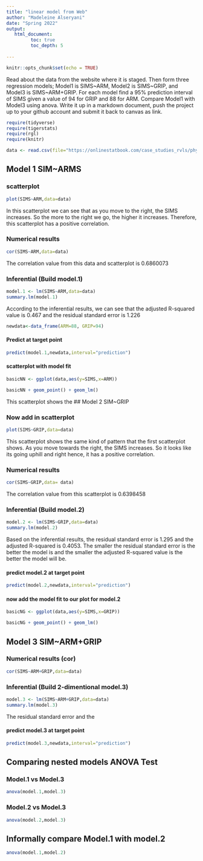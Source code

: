 ```yaml
---
title: "linear model from Web"
author: "Madeleine Alseryani"
date: "Spring 2022"
output:
   html_document:
         toc: true
         toc_depth: 5
        
---
```


```r
knitr::opts_chunk$set(echo = TRUE)
```

Read about the data from the website where it is staged.  Then form three regression models; Model1 is SIMS~ARM, Model2 is SIMS~GRIP, and Model3 is SIMS~ARM+GRIP. For each model find a 95% prediction interval of SIMS given a value of 94  for GRIP and 88 for ARM. Compare Model1 with Model3 using anova. Write it up in a markdown document, push the project up to your github account and submit it back to canvas as link. 

 


```r
require(tidyverse)
require(tigerstats)
require(rgl)
require(knitr)

```

```r
data <- read.csv(file="https://onlinestatbook.com/case_studies_rvls/physical_strength/data.txt",sep="",header=TRUE)  

```

## Model 1 SIM~ARMS

### scatterplot

```r
plot(SIMS~ARM,data=data)
```

In this scatterplot we can see that as you move to the right, the SIMS increases. So the more to the right we go, the higher it increases. Therefore, this scatterplot has a positive correlation.

### Numerical results

```r
cor(SIMS~ARM,data=data)
```

The correlation value from this data and scatterplot is 0.6860073

### Inferential  (Build model.1)

```r
model.1 <- lm(SIMS~ARM,data=data)
summary.lm(model.1)
```
According to the inferential results, we can see that the adjusted R-squared value is 0.467 and the residual standard error is 1.226


```r
newdata<-data_frame(ARM=88, GRIP=94)
```



#### Predict at target point


```r
predict(model.1,newdata,interval="prediction")
```


#### scatterplot with model fit
  
```r
basicNN <- ggplot(data,aes(y=SIMS,x=ARM))
```
```r
basicNN + geom_point() + geom_lm()
```

This scatterplot shows the 
## Model 2 SIM~GRIP

### Now add in scatterplot

```r
plot(SIMS~GRIP,data=data)
```

This scatterplot shows the same kind of pattern that the first scatterplot shows. As you move towards the right, the SIMS increases. So it looks like its going uphill and right hence, it has a positive correlation. 

### Numerical results 

```r
cor(SIMS~GRIP,data= data)
```

The correlation value from this scatterplot is 0.6398458

### Inferential  (Build model.2)
  
  ```r
model.2 <- lm(SIMS~GRIP,data=data)
summary.lm(model.2)
```

Based on the inferential results, the residual standard error is 1.295 and the adjusted R-squared is 0.4053. The smaller the residual standard error is the better the model is and the smaller the adjusted R-squared value is the better the model will be. 

#### predict model.2 at target point

```r
predict(model.2,newdata,interval="prediction")
```

#### now add the model fit to our plot for model.2
  
```r
basicNG <- ggplot(data,aes(y=SIMS,x=GRIP))
```
```r
basicNG + geom_point() + geom_lm()
```

## Model 3 SIM~ARM+GRIP

### Numerical results (cor)

```r
cor(SIMS~ARM+GRIP,data=data)
```
  
### Inferential  (Build 2-dimentional model.3)

```r
model.3 <- lm(SIMS~ARM+GRIP,data=data)
summary.lm(model.3)
```

The residual standard error and the 

#### predict model.3 at target point
  
```r
predict(model.3,newdata,interval="prediction")
```

## Comparing nested models ANOVA Test

### Model.1 vs Model.3

```r
anova(model.1,model.3)
```

### Model.2 vs Model.3

```r
anova(model.2,model.3)
```

## Informally compare Model.1 with model.2

```r
anova(model.1,model.2)
```